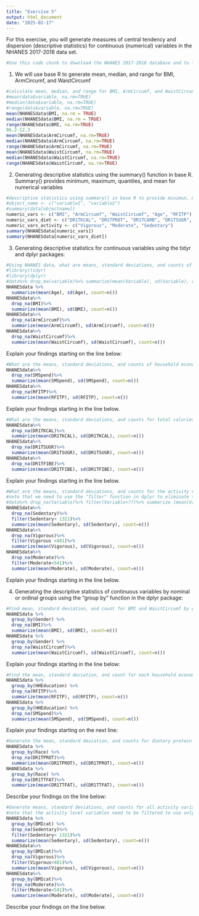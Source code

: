 ```yaml
---
title: "Exercise 5"
output: html_document
date: "2025-02-17"
---
```


For this exercise, you will generate measures of central tendency and dispersion (descriptive statistics) for continuous (numerical) variables in the NHANES 2017-2018 data set.
```r
#Use this code chunk to download the NHANES 2017-2018 database and to label the nominal and ordinal variables as factor variables (if necessary):

```

1. We will use base R to generate mean, median, and range for BMI, ArmCircumf, and WaistCircumf
```r
#calculate mean, median, and range for BMI, ArmCircumf, and WaistCircumf using base R:
#mean(data$variable, na.rm=TRUE)
#median(data$variable, na.rm=TRUE)
#range(data$variable, na.rm=TRUE)
mean(NHANESdata$BMI, na.rm = TRUE)
median(NHANESdata$BMI, na.rm = TRUE)
range(NHANESdata$BMI, na.rm=TRUE)
86.2-12.3
mean(NHANESdata$ArmCircumf, na.rm=TRUE)
median(NHANESdata$ArmCircumf, na.rm=TRUE)
range(NHANESdata$ArmCircumf, na.rm=TRUE)
mean(NHANESdata$WaistCircumf, na.rm=TRUE)
median(NHANESdata$WaistCircumf, na.rm=TRUE)
range(NHANESdata$WaistCircumf, na.rm=TRUE)
```

2. Generating descriptive statistics using the summary() function in base R. Summary() provides minimum, maximum, quantiles, and mean for numerical variables
```r
#descriptive statistics using summary() in base R to provide minimun, maximum, quantiles, and mean fo all continuous variables in NHANESdata:
#object_name <- c("variable1", "variable2")
#summary(data[objectname])
numeric_vars <- c("BMI", "ArmCircumf", "WaistCircumf", "Age", "RFITP")
numeric_vars_diet <- c("DR1TKCAL", "DR1TPROT", "DR1TCARB", "DR1TSUGR", "DR1TFIBE", "DR1TTFAT")
numeric_vars_activity <- c("Vigorous", "Moderate", "Sedentary")
summary(NHANESdata[numeric_vars])
summary(NHANESdata[numeric_vars_diet])
```

3. Generating descriptive statistics for continuous variables using the tidyr and dplyr packages:
```r
#Using NHANES data, what are means, standard deviations, and counts of body measures (Age, BMI, ArmCircumf, and WaistCircumf)?
#library(tidyr)
#library(dplyr)
#data%>% drop_ma(variable)%>% summarize(mean(Variable), sd(Variable), count=n())
NHANESdata %>%
  summarize(mean(Age), sd(Age), count=n())
NHANESdata%>%
  drop_na(BMI)%>%
  summarize(mean(BMI), sd(BMI), count=n())
NHANESdata%>%
  drop_na(ArmCircumf)%>%
  summarize(mean(ArmCircumf), sd(ArmCircumf), count=n())
NHANESdata%>%
  drop_na(WaistCircumf)%>%
  summarize(mean(WaistCircumf), sd(WaistCircumf), count=n())
```
Explain your findings starting on the line below:


```r
#What are the means, standard deviations, and counts of household economic variables (SMSpend and RFITP)?
NHANESdata%>%
  drop_na(SMSpend)%>%
  summarize(mean(SMSpend), sd(SMSpend), count=n())
NHANESdata%>%
  drop_na(RFITP)%>%
  summarize(mean(RFITP), sd(RFITP), count=n())
```
Explain your findings starting in the line below.


```r
#What are the means, standard deviations, and counts for total calories, total sugars, and total fiber intake?
NHANESdata%>%
  drop_na(DR1TKCAL)%>%
  summarize(mean(DR1TKCAL), sd(DR1TKCAL), count=n())
NHANESdata%>%
  drop_na(DR1TSUGR)%>%
  summarize(mean(DR1TSUGR), sd(DR1TSUGR), count=n())
NHANESdata%>%
  drop_na(DR1TFIBE)%>%
  summarize(mean(DR1TFIBE), sd(DR1TFIBE), count=n())
```
Explain your findings starting in the line below.


```r
#What are the means, standard deviations, and counts for the activity variables:
#note that we need to use the "filter" function in dplyr to eliminate the responses of "7777" and "9999" for these variables.
#data%>% drop_na(Variable)%>% filter(Variable<??)%>% summarize (mean(Variable), sd(Variable), count= n()))
NHANESdata%>%
  drop_na(Sedentary)%>%
  filter(Sedentary< 1321)%>%
  summarize(mean(Sedentary), sd(Sedentary), count=n())
NHANESdata%>%
  drop_na(Vigorous)%>%
  filter(Vigorous <481)%>%
  summarize(mean(Vigorous), sd(Vigorous), count=n())
NHANESdata%>%
  drop_na(Moderate)%>%
  filter(Moderate<541)%>%
  summarize(mean(Moderate), sd(Moderate), count=n())
```
Explain your findings starting in the line below.


4. Generating the descriptive statistics of continuous variables by nominal or ordinal groups using the "group by" function in the dplyr package:
```r
#Find mean, standard deviation, and count for BMI and WaistCircumf by gender
NHANESdata %>%
  group_by(Gender) %>%
  drop_na(BMI)%>%
  summarize(mean(BMI), sd(BMI), count=n())
NHANESdata %>%
  group_by(Gender) %>%
  drop_na(WaistCircumf)%>%
  summarize(mean(WaistCircumf), sd(WaistCircumf), count=n())
```
Explain your findings starting in the line below:


```r
#Find the mean, standard deviation, and count for each household economic variable (RFITP and SMSpend) by HHeducation
NHANESdata %>%
  group_by(HHEducation) %>%
  drop_na(RFITP)%>%
  summarize(mean(RFITP), sd(RFITP), count=n())
NHANESdata %>%
  group_by(HHEducation) %>%
  drop_na(SMSpend)%>%
  summarize(mean(SMSpend), sd(SMSpend), count=n())
```
Explain your findings starting on the next line:


```r
#Generate the mean, standard deviation, and counts for dietary protein and fat intake by race.
NHANESdata %>%
  group_by(Race) %>%
  drop_na(DR1TPROT)%>%
  summarize(mean(DR1TPROT), sd(DR1TPROT), count=n())
NHANESdata %>%
  group_by(Race) %>%
  drop_na(DR1TTFAT)%>%
  summarize(mean(DR1TTFAT), sd(DR1TTFAT), count=n())
```
Describe your findings on the line below:


```r
#Generate means, standard deviations, and counts for all activity variables by BMIcat:
#note that the activity level variables need to be filtered to use only those cases below certain levels. Use the filter function in dplyr to accomplish this. See the NHANES variable list for details.
NHANESdata %>%
  group_by(BMIcat) %>%
  drop_na(Sedentary)%>%
  filter(Sedentary< 1321)%>%
  summarize(mean(Sedentary), sd(Sedentary), count=n())
NHANESdata%>%
  group_by(BMIcat)%>%
  drop_na(Vigorous)%>%
  filter(Vigorous<481)%>%
  summarize(mean(Vigorous), sd(Vigorous), count=n())
NHANESdata%>%
  group_by(BMIcat)%>%
  drop_na(Moderate)%>%
  filter(Moderate<541)%>%
  summarize(mean(Moderate), sd(Moderate), count=n())
```
Describe your findings on the line below.


